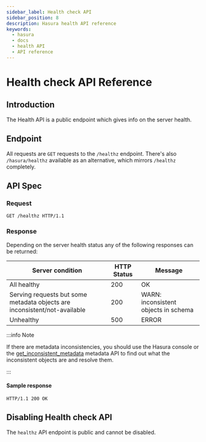 ```yaml
---
sidebar_label: Health check API
sidebar_position: 8
description: Hasura health API reference
keywords:
  - hasura
  - docs
  - health API
  - API reference
---
```


# Health check API Reference

## Introduction

The Health API is a public endpoint which gives info on the server
health.

## Endpoint

All requests are `GET` requests to the `/healthz` endpoint. There's also
`/hasura/healthz` available as an alternative, which mirrors `/healthz`
completely.

## API Spec

### Request

```http
GET /healthz HTTP/1.1
```

### Response

Depending on the server health status any of the following responses can
be returned:

| Server condition                                                          | HTTP Status | Message                              |
|---------------------------------------------------------------------------|-------------|--------------------------------------|
| All healthy                                                               | 200         | OK                                   |
| Serving requests but some metadata objects are inconsistent/not-available | 200         | WARN: inconsistent objects in schema |
| Unhealthy                                                                 | 500         | ERROR                                |

:::info Note

If there are metadata inconsistencies, you should use the Hasura console
or the [get_inconsistent_metadata](/api-reference/metadata-api/manage-metadata.mdx#metadata-get-inconsistent-metadata) metadata API to find out
what the inconsistent objects are and resolve them.

:::

#### Sample response

```http
HTTP/1.1 200 OK
```

## Disabling Health check API

The `healthz` API endpoint is public and cannot be disabled.
